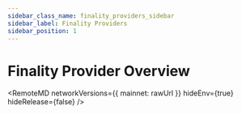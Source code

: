 ```yaml
---
sidebar_class_name: finality_providers_sidebar
sidebar_label: Finality Providers
sidebar_position: 1
---
```


# Finality Provider Overview



<RemoteMD
  networkVersions={{
    mainnet: rawUrl
  }}
  hideEnv={true}
  hideRelease={false}
/>
